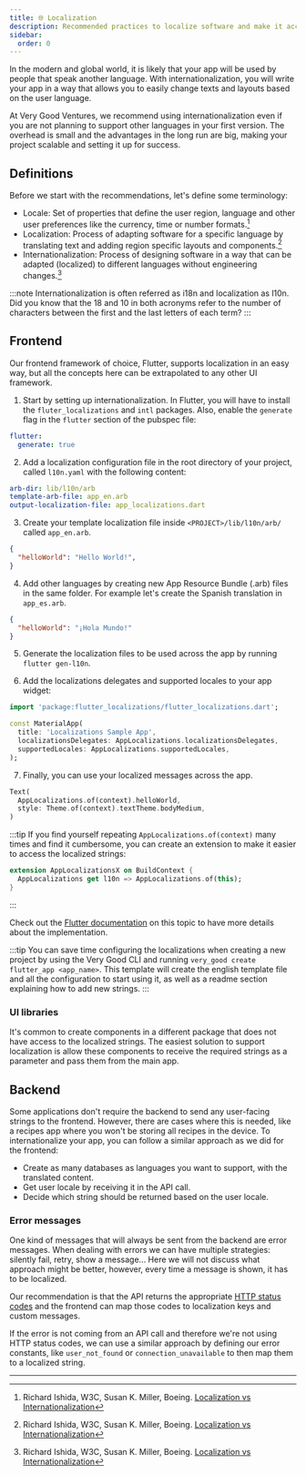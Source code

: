 ```yaml
---
title: 🌐 Localization
description: Recommended practices to localize software and make it accessible in multiple languages.
sidebar:
  order: 0
---
```


In the modern and global world, it is likely that your app will be used by people that speak another language. With internationalization, you will write your app in a way that allows you to easily change texts and layouts based on the user language.

At Very Good Ventures, we recommend using internationalization even if you are not planning to support other languages in your first version. The overhead is small and the advantages in the long run are big, making your project scalable and setting it up for success.

## Definitions

Before we start with the recommendations, let's define some terminology:

- Locale: Set of properties that define the user region, language and other user preferences like the currency, time or number formats.[^1]
- Localization: Process of adapting software for a specific language by translating text and adding region specific layouts and components.[^1]
- Internationalization: Process of designing software in a way that can be adapted (localized) to different languages without engineering changes.[^1]

[^1]: Richard Ishida, W3C, Susan K. Miller, Boeing. [Localization vs Internationalization][i18n_l10n_locale_definitions]

:::note
Internationalization is often referred as i18n and localization as l10n. Did you know that the 18 and 10 in both acronyms refer to the number of characters between the first and the last letters of each term?
:::

## Frontend

Our frontend framework of choice, Flutter, supports localization in an easy way, but all the concepts here can be extrapolated to any other UI framework.

1. Start by setting up internationalization. In Flutter, you will have to install the `fluter_localizations` and `intl` packages. Also, enable the `generate` flag in the `flutter` section of the pubspec file:

```yaml
flutter:
  generate: true
```

2. Add a localization configuration file in the root directory of your project, called `l10n.yaml` with the following content:

```yaml
arb-dir: lib/l10n/arb
template-arb-file: app_en.arb
output-localization-file: app_localizations.dart
```

3. Create your template localization file inside `<PROJECT>/lib/l10n/arb/` called `app_en.arb`.

```json
{
  "helloWorld": "Hello World!",
}
```

4. Add other languages by creating new App Resource Bundle (.arb) files in the same folder. For example let's create the Spanish translation in `app_es.arb`.

```json
{
  "helloWorld": "¡Hola Mundo!"
}
```

5. Generate the localization files to be used across the app by running `flutter gen-l10n`.

6. Add the localizations delegates and supported locales to your app widget:

```dart
import 'package:flutter_localizations/flutter_localizations.dart';

const MaterialApp(
  title: 'Localizations Sample App',
  localizationsDelegates: AppLocalizations.localizationsDelegates,
  supportedLocales: AppLocalizations.supportedLocales,
);
```

7. Finally, you can use your localized messages across the app.

```dart
Text(
  AppLocalizations.of(context).helloWorld,
  style: Theme.of(context).textTheme.bodyMedium,
)
```

:::tip
If you find yourself repeating `AppLocalizations.of(context)` many times and find it cumbersome, you can create an extension to make it easier to access the localized strings:

```dart
extension AppLocalizationsX on BuildContext {
  AppLocalizations get l10n => AppLocalizations.of(this);
}
```

:::

Check out the [Flutter documentation][flutter_i18n_docs] on this topic to have more details about the implementation.

:::tip
You can save time configuring the localizations when creating a new project by using the Very Good CLI and running `very_good create flutter_app <app_name>`. This template will create the english template file and all the configuration to start using it, as well as a readme section explaining how to add new strings.
:::

### UI libraries

It's common to create components in a different package that does not have access to the localized strings. The easiest solution to support localization is allow these components to receive the required strings as a parameter and pass them from the main app.

## Backend

Some applications don't require the backend to send any user-facing strings to the frontend. However, there are cases where this is needed, like a recipes app where you won't be storing all recipes in the device. To internationalize your app, you can follow a similar approach as we did for the frontend:

- Create as many databases as languages you want to support, with the translated content.
- Get user locale by receiving it in the API call.
- Decide which string should be returned based on the user locale.

### Error messages

One kind of messages that will always be sent from the backend are error messages. When dealing with errors we can have multiple strategies: silently fail, retry, show a message... Here we will not discuss what approach might be better, however, every time a message is shown, it has to be localized.

Our recommendation is that the API returns the appropriate [HTTP status codes][http_status_codes] and the frontend can map those codes to localization keys and custom messages.

If the error is not coming from an API call and therefore we're not using HTTP status codes, we can use a similar approach by defining our error constants, like `user_not_found` or `connection_unavailable` to then map them to a localized string.

---

[i18n_l10n_locale_definitions]: https://www.w3.org/International/questions/qa-i18n
[flutter_i18n_docs]: https://docs.flutter.dev/ui/accessibility-and-internationalization/internationalization
[http_status_codes]: https://developer.mozilla.org/en-US/docs/Web/HTTP/Status
